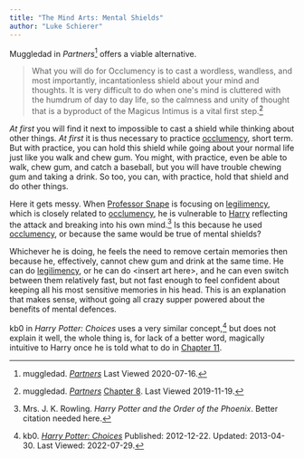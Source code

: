 ```yaml
---
title: "The Mind Arts: Mental Shields"
author: "Luke Schierer"
---
```


Muggledad in _Partners_[^20191119-7] offers a viable alternative.

> What you will do for Occlumency is to cast a wordless, wandless, and most
  importantly, incantationless shield about your mind and thoughts. It is very
  difficult to do when one's mind is cluttered with the humdrum of day to day
  life, so the calmness and unity of thought that is a byproduct of the Magicus
  Intimus is a vital first step.[^20191119-6]

_At first_ you will find it next to impossible to cast a shield while thinking
about other things.  _At first_ it is thus necessary to practice [occlumency][],
short term.  But with practice, you can hold this shield while going about your
normal life just like you walk and chew gum.  You might, with practice, even be
able to walk, chew gum, and catch a baseball, but you will have trouble chewing
gum and taking a drink.  So too, you can, with practice, hold that shield and do
other things.

Here it gets messy.  When [Professor Snape][Snape] is focusing on
[legilimency][], which is closely related to [occlumency][], he is vulnerable
to [Harry][] reflecting the attack and breaking into his own mind.[^20191119-8]
Is this because he used [occlumency][], or because the same would be true of
mental shields?

Whichever he is doing, he feels the need to remove certain memories then because
he, effectively, cannot chew gum and drink at the same time.  He can do
[legilimency][], or he can do &lt;insert art here&gt;, and he can even switch
between them relatively fast, but not fast enough to feel confident about
keeping all his most sensitive memories in his head.  This is an explanation
that makes sense, without going all crazy supper powered about the benefits of
mental defences.

kb0 in _Harry Potter: Choices_ uses a very similar concept,[^220729-1] but does
not explain it well, the whole thing is, for lack of a better word, magically
intuitive to Harry once he is told what to do in [Chapter 11][].


[legilimency]: <../spells/legilimens>

[occlumency]: <../occlumency>

[Snape]: <../../../people/snape/severus>

[Harry]: <../../../people/potter/harry_james>

[Chapter 11]: <https://www.fanfiction.net/s/8820097/11/Harry-Potter-Choices>

[^220729-1]: kb0.
    _[Harry Potter: Choices](https://www.fanfiction.net/s/8820097)_
    Published: 2012-12-22. Updated: 2013-04-30. Last Viewed: 2022-07-29.

[^20191119-6]: muggledad.
    _[Partners](https://www.faenfiction.com/fanfics/harry_potter/harry/anyone/463/0)_
    [Chapter 8](https://www.faenfiction.com/fanfics/harry_potter/harry/anyone/463/17534>).
    Last Viewed 2019-11-19.

[^20191119-7]: muggledad.
    _[Partners](https://www.faenfiction.com/fanfics/harry_potter/harry/anyone/463/0)_
    Last Viewed 2020-07-16.

[^20191119-8]: Mrs. J. K. Rowling.  _Harry Potter and the Order of the Phoenix_.
    Better citation needed here.


